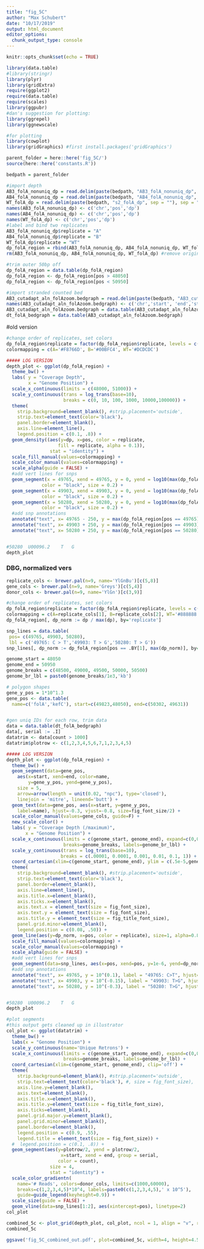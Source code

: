 ```yaml
---
title: "fig_5C"
author: "Max Schubert"
date: "10/17/2019"
output: html_document
editor_options: 
  chunk_output_type: console
---
```


```r
knitr::opts_chunk$set(echo = TRUE)

library(data.table)
#library(stringr)
library(plyr)
library(gridExtra)
require(ggplot2)
require(data.table)
require(scales)
library(ggpubr)
#dan's suggestion for plotting:
library(ggrepel)
library(ggnewscale)

#for plotting
library(cowplot)
library(gridGraphics) #first install.packages('gridGraphics')

parent_folder = here::here('fig_5C/')
source(here::here('constants.R'))
```

```r
bedpath = parent_folder

#import depth
AB3_folA_nonuniq_dp = read.delim(paste(bedpath, "AB3_folA_nonuniq_dp", sep = ""), sep = "\t")
AB4_folA_nonuniq_dp = read.delim(paste(bedpath, "AB4_folA_nonuniq_dp", sep = ""), sep = "\t")
WT_folA_dp = read.delim(paste(bedpath, "s2_folA_dp", sep = ""), sep = "\t")
names(AB3_folA_nonuniq_dp) <- c('chr','pos','dp')
names(AB4_folA_nonuniq_dp) <- c('chr','pos','dp')
names(WT_folA_dp) <- c('chr','pos','dp')
#label and bind two replicates
AB3_folA_nonuniq_dp$replicate = "A"
AB4_folA_nonuniq_dp$replicate = "B"
WT_folA_dp$replicate = "WT"
dp_folA_region = rbind(AB3_folA_nonuniq_dp, AB4_folA_nonuniq_dp, WT_folA_dp)
rm(AB3_folA_nonuniq_dp, AB4_folA_nonuniq_dp, WT_folA_dp) #remove original files

#trim outer 50bp off
dp_folA_region = data.table(dp_folA_region)
dp_folA_region <- dp_folA_region[pos > 48050]
dp_folA_region <- dp_folA_region[pos < 50950]

#import stranded counted bed
AB3_cutadapt_aln_folAzoom.bedgraph = read.delim(paste(bedpath, "AB3_cutadapt_aln_folAzoom.bedgraph", sep = ""), sep = "")
names(AB3_cutadapt_aln_folAzoom.bedgraph) <- c('chr','start', 'end','strand','count')
AB3_cutadapt_aln_folAzoom.bedgraph = data.table(AB3_cutadapt_aln_folAzoom.bedgraph)
dt_folA_bedgraph = data.table(AB3_cutadapt_aln_folAzoom.bedgraph)

```


#old version
```r
#change order of replicates, set colors
dp_folA_region$replicate = factor(dp_folA_region$replicate, levels = c('WT','B','A'))
colormapping = c(A='#F8766D', B='#00BFC4', WT='#DCDCDC')

##### LOG VERSION
depth_plot <- ggplot(dp_folA_region) + 
  theme_bw() +
  labs( y = "Coverage Depth",
        x = "Genome Position") +
  scale_x_continuous(limits = c(48000, 51000)) +
  scale_y_continuous(trans = log_trans(base=10),
                     breaks = c(0, 10, 100, 1000, 10000,100000)) +
  theme(
    strip.background=element_blank(), #strip.placement='outside',
    strip.text=element_text(color='black'), 
    panel.border=element_blank(),
    axis.line=element_line(),
    legend.position = c(0.1, .8)) +
  geom_density((aes(y=dp, x=pos, color = replicate,
                   fill = replicate, alpha = 0.1)),
                stat = "identity") +
  scale_fill_manual(values=colormapping) +
  scale_color_manual(values=colormapping) +
  scale_alpha(guide = FALSE) +
  #add vert lines for snps
  geom_segment(x = 49765, xend = 49765, y = 0, yend = log10(max(dp_folA_region[pos == 49765]$dp)),
             color = "black", size = 0.2) +
  geom_segment(x = 49903, xend = 49903, y = 0, yend = log10(max(dp_folA_region[pos == 49903]$dp)),
             color = "black", size = 0.2) +
  geom_segment(x = 50280, xend = 50280, y = 0, yend = log10(max(dp_folA_region[pos == 50280]$dp)),
             color = "black", size = 0.2) +
  #add snp annotations
  annotate("text", x= 49765 - 250, y = max(dp_folA_region[pos == 49765]$dp), label = "49765: C > T") +
  annotate("text", x= 49903 + 250, y = max(dp_folA_region[pos == 49903]$dp), label = "49903: T > G") +
  annotate("text", x= 50280 + 250, y = max(dp_folA_region[pos == 50280]$dp - 10), label = "50280: T > G")


#50280	U00096.2	T	G
depth_plot
```

### DBG, normalized vers
```r
replicate_cols <- brewer.pal(n=9, name='YlGnBu')[c(5,8)]
gene_cols <- brewer.pal(n=9, name='Greys')[c(5,4)]
donor_cols <- brewer.pal(n=9, name='YlGn')[c(3,9)]

#change order of replicates, set colors
dp_folA_region$replicate = factor(dp_folA_region$replicate, levels = c('WT','B','A'))
colormapping = c(A=replicate_cols[1], B=replicate_cols[2], WT='#888888')
dp_folA_region[, dp_norm := dp / max(dp), by='replicate']

snp_lines = data.table(
 pos= c(49765, 49903, 50280), 
 lbl = c('49765: C > T','49903: T > G','50280: T > G'))
snp_lines[, dp_norm := dp_folA_region[pos == .BY[1], max(dp_norm)], by='pos']

genome_start = 48050
genome_end = 50950
genome_breaks = c(48500, 49000, 49500, 50000, 50500)
genome_br_lbl = paste0(genome_breaks/1e3,'kb')

# polygon shapes
gene_y_pos = 1*10^1.3
gene_pos <- data.table(
  name=c('folA','kefC'), start=c(49823,48050), end=c(50302, 49631))


#gen uniq IDs for each row, trim data
data = data.table(dt_folA_bedgraph)
data[, serial := .I]
datatrim <- data[count > 1000]
datatrim$plotrow <- c(1,2,3,4,5,6,7,1,2,3,4,5)
```

```r
##### LOG VERSION
depth_plot <- ggplot(dp_folA_region) + 
  theme_bw() +
  geom_segment(data=gene_pos, 
    aes(x=start, xend=end, color=name,
        y=gene_y_pos, yend=gene_y_pos),
    size = 5, 
    arrow=arrow(length = unit(0.02, "npc"), type='closed'), 
    linejoin = 'mitre', lineend='butt') +  
  geom_text(data=gene_pos, aes(x=start, y=gene_y_pos, 
    label=name), hjust=-0.3, vjust=-0.8, size=fig_font_size/2) +
  scale_color_manual(values=gene_cols, guide=F) +
  new_scale_color() +
  labs( y = "Coverage Depth (/maximum)",
       x = "Genome Position") +
  scale_x_continuous(limits = c(genome_start, genome_end), expand=c(0,0), 
                     breaks=genome_breaks, labels=genome_br_lbl) +
  scale_y_continuous(trans = log_trans(base=10), 
                    breaks = c(.00001, 0.0001, 0.001, 0.01, 0.1, 1)) +
  coord_cartesian(xlim=c(genome_start, genome_end), ylim = c(.5e-5,gene_y_pos*1.5), clip='on') +
  theme(
    strip.background=element_blank(), #strip.placement='outside',
    strip.text=element_text(color='black'), 
    panel.border=element_blank(),
    axis.line=element_line(),
    axis.title.x=element_blank(),
    axis.ticks.x=element_blank(),
    axis.text.x = element_text(size = fig_font_size),
    axis.text.y = element_text(size = fig_font_size),
    axis.title.y = element_text(size = fig_title_font_size),
    panel.grid.minor=element_blank(),
    legend.position = c(0.08, .50)) +
  geom_line(aes(y=dp_norm, x=pos, color = replicate), size=1, alpha=0.8) +
  scale_fill_manual(values=colormapping) +
  scale_color_manual(values=colormapping) +
  scale_alpha(guide = FALSE) +
  #add vert lines for snps
  geom_segment(data=snp_lines, aes(x=pos, xend=pos, y=1e-6, yend=dp_norm), linetype=2) +
  #add snp annotations
  annotate("text", x= 49765, y = 10^(0.1), label = "49765: C>T", hjust=0, angle=45, size=fig_font_size/2) +
  annotate("text", x= 49903, y = 10^(-0.15), label = "49903: T>G", hjust=0, angle=45, size=fig_font_size/2) +
  annotate("text", x= 50280, y = 10^(-0.3), label = "50280: T>G", hjust=0, angle=45, size=fig_font_size/2)


#50280	U00096.2	T	G
depth_plot
```
```r
#plot segments
#this output gets cleaned up in illustrator
col_plot <- ggplot(datatrim) + 
  theme_bw() +
  labs(x = "Genome Position") +
  scale_y_continuous(name='Unique Retrons') + 
  scale_x_continuous(limits = c(genome_start, genome_end), expand=c(0,0), 
                     breaks=genome_breaks, labels=genome_br_lbl) +
  coord_cartesian(xlim=c(genome_start, genome_end), clip='off') +
  theme(
    strip.background=element_blank(), #strip.placement='outside',
    strip.text=element_text(color='black'), #, size = fig_font_size),
    axis.line.y=element_blank(),
    axis.text=element_blank(),
    axis.title.x=element_blank(),
    axis.title.y=element_text(size = fig_title_font_size),
    axis.ticks=element_blank(),
    panel.grid.major.y=element_blank(),
    panel.grid.minor=element_blank(),
    panel.border=element_blank(),
    legend.position = c(0.9, .55),
    legend.title = element_text(size = fig_font_size)) +
  #  legend.position = c(0.1, .8)) +
  geom_segment(aes(y=plotrow/2, yend = plotrow/2,
                    x=start, xend = end, group = serial,
                   color = count),
                size = 4,
                stat = "identity") +
  scale_color_gradientn(
    name='# Reads', colors=donor_cols, limits=c(1000,60000), 
    breaks=c(1,2,3,4,5)*10^4, labels=paste0(c(1,2,3,4,5),' x 10^5'),
    guide=guide_legend(keyheight=0.9)) +
  scale_size(guide = FALSE) +
  geom_vline(data=snp_lines[1:2], aes(xintercept=pos), linetype=2)
col_plot
```
```r
combined_5c <- plot_grid(depth_plot, col_plot, ncol = 1, align = "v", rel_heights = c(1,0.4))
combined_5c
```

```r
ggsave('fig_5C_combined_out.pdf', plot=combined_5c, width=4, height=4.5, units='in', dpi=300, device = cairo_pdf) #useDingbats = FALSE,
```
